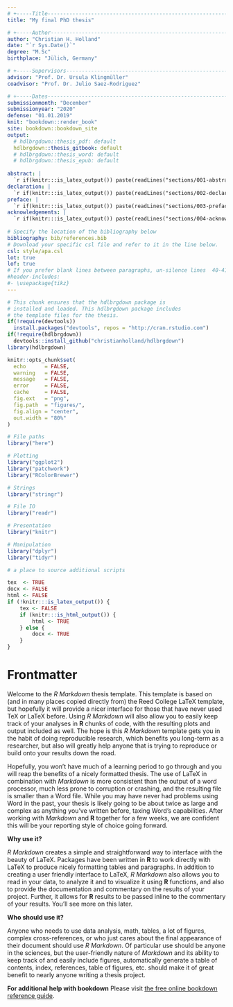 ```yaml
---
# +-----Title------------------------------------------------------------------+
title: "My final PhD thesis"

# +-----Author-----------------------------------------------------------------+
author: "Christian H. Holland"
date: "`r Sys.Date()`"
degree: "M.Sc"
birthplace: "Jülich, Germany"

# +-----Supervisors------------------------------------------------------------+
advisor: "Prof. Dr. Ursula Klingmüller"
coadvisor: "Prof. Dr. Julio Saez-Rodriguez"

# +-----Dates------------------------------------------------------------+
submissionmonth: "December"
submissionyear: "2020"
defense: "01.01.2019"
knit: "bookdown::render_book"
site: bookdown::bookdown_site
output: 
  # hdlbrgdown::thesis_pdf: default
  hdlbrgdown::thesis_gitbook: default
  # hdlbrgdown::thesis_word: default
  # hdlbrgdown::thesis_epub: default
  
abstract: |
  `r if(knitr:::is_latex_output()) paste(readLines("sections/001-abstract.Rmd"), collapse = "\n  ")`
declaration: |
  `r if(knitr:::is_latex_output()) paste(readLines("sections/002-declaration.Rmd"), collapse = "\n  ")`
preface: |
  `r if(knitr:::is_latex_output()) paste(readLines("sections/003-preface.Rmd"), collapse = "\n  ")`
acknowledgements: |
  `r if(knitr:::is_latex_output()) paste(readLines("sections/004-acknowledge.Rmd"), collapse = "\n  ")`
  
# Specify the location of the bibliography below
bibliography: bib/references.bib
# Download your specific csl file and refer to it in the line below.
csl: style/apa.csl
lot: true
lof: true
# If you prefer blank lines between paragraphs, un-silence lines  40-41 (this requires package tikz)
#header-includes:
#- \usepackage{tikz}
---
```


<!--
Above is the YAML (YAML Ain't Markup Language) header that includes a lot of metadata used to produce the document.  Be careful with spacing in this header!

If you'd prefer to not include a Dedication, for example, simply delete the section entirely, or silence (add #) them. 

If you have other LaTeX packages you would like to include, delete the # before header-includes and list the packages after hyphens on new lines.

If you'd like to include a comment that won't be produced in your resulting file enclose it in a block like this.

If you receive a duplicate label error after knitting, make sure to delete the index.Rmd file and then knit again.
-->

```r
# This chunk ensures that the hdlbrgdown package is
# installed and loaded. This hdlbrgdown package includes
# the template files for the thesis.
if(!require(devtools))
  install.packages("devtools", repos = "http://cran.rstudio.com")
if(!require(hdlbrgdown))
  devtools::install_github("christianholland/hdlbrgdown")
library(hdlbrgdown)
```

```r
knitr::opts_chunk$set(
  echo      = FALSE,
  warning   = FALSE,
  message   = FALSE,
  error     = FALSE,
  cache     = FALSE,
  fig.ext   = "png",
  fig.path  = "figures/",
  fig.align = "center",
  out.width = "80%"
)
```

```r
# File paths
library("here")

# Plotting
library("ggplot2")
library("patchwork")
library("RColorBrewer")

# Strings
library("stringr")

# File IO
library("readr")

# Presentation
library("knitr")

# Manipulation
library("dplyr")
library("tidyr")
```

```r
# a place to source additional scripts
```

```r
tex  <- TRUE
docx <- FALSE
html <- FALSE
if (!knitr:::is_latex_output()) {
    tex <- FALSE
    if (knitr:::is_html_output()) {
        html <- TRUE
    } else {
        docx <- TRUE
    }
}
```


<!-- On ordering the chapter files:
There are two options:
1. Name your chapter files in the order in which you want them to appear (e.g., 01-Inro, 02-Data, 03-Conclusions). 
2. Otherwise, you can specify the order in which they appear in the _bookdown.yml (for PDF only).

Do not include 00(two-hyphens)prelim.Rmd and 00-abstract.Rmd in the YAML file--they are handled in the YAML above differently for the PDF version.
-->

<!-- The {.unnumbered} option here means that the introduction will be "Chapter 0." You can also use {-} for no numbers
on chapters.
-->

# Frontmatter {.unnumbered}

Welcome to the _R Markdown_ thesis template. This template is based on (and in many places copied directly from) the Reed College LaTeX template, but hopefully it will provide a nicer interface for those that have never used TeX or LaTeX before.  Using _R Markdown_ will also allow you to easily keep track of your analyses in **R** chunks of code, with the resulting plots and output included as well.  The hope is this _R Markdown_ template gets you in the habit of doing reproducible research, which benefits you long-term as a researcher, but also will greatly help anyone that is trying to reproduce or build onto your results down the road.

Hopefully, you won't have much of a learning period to go through and you will reap the benefits of a nicely formatted thesis.  The use of LaTeX in combination with _Markdown_ is more consistent than the output of a word processor, much less prone to corruption or crashing, and the resulting file is smaller than a Word file. While you may have never had problems using Word in the past, your thesis is likely going to be about twice as large and complex as anything you've written before, taxing Word's capabilities.  After working with _Markdown_ and **R** together for a few weeks, we are confident this will be your reporting style of choice going forward.

<!-- 
If you're still on the fence about using _R Markdown_, check out the resource for newbies available at <https://ismayc.github.io/rbasics-book/> or email us at <data@reed.edu>. 
-->

**Why use it?**

_R Markdown_ creates a simple and straightforward way to interface with the beauty of LaTeX.  Packages have been written in **R** to work directly with LaTeX to produce nicely formatting tables and paragraphs. In addition to creating a user friendly interface to LaTeX, _R Markdown_ also allows you to read in your data, to analyze it and to visualize it using **R** functions, and also to provide the documentation and commentary on the results of your project.  Further, it allows for **R** results to be passed inline to the commentary of your results.  You'll see more on this later.  

<!-- 
Having your code and commentary all together in one place has a plethora of benefits!
-->

**Who should use it?**

Anyone who needs to use data analysis, math, tables, a lot of figures, complex cross-references, or who just cares about the final appearance of their document should use _R Markdown_. Of particular use should be anyone in the sciences, but the user-friendly nature of _Markdown_ and its ability to keep track of and easily include figures, automatically generate a table of contents, index, references, table of figures, etc. should make it of great benefit to nearly anyone writing a thesis project.

**For additional help with bookdown** 
Please visit [the free online bookdown reference guide](https://bookdown.org/yihui/bookdown/).
